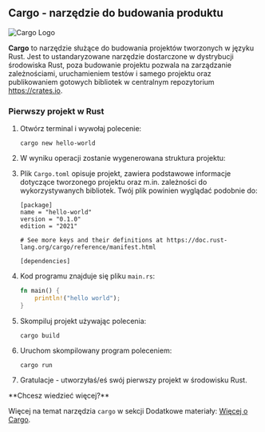 

## Cargo - narzędzie do budowania produktu

<Image src="/01-intro/Cargo-Logo-Small.png" alt="Cargo Logo" width={200} height={200} />

**Cargo** to narzędzie służące do budowania projektów tworzonych w języku Rust. Jest to ustandaryzowane narzędzie dostarczone w dystrybucji środowiska Rust, poza budowanie projektu pozwala na zarządzanie zależnościami, uruchamieniem testów i samego projektu oraz publikowaniem gotowych bibliotek w centralnym repozytorium https://crates.io.

### Pierwszy projekt w Rust

1. Otwórz terminal i wywołaj polecenie:
    ```copy
    cargo new hello-world
    ```
2. W wyniku operacji zostanie wygenerowana struktura projektu:
<FileTree>
<FileTree.Folder name="hello-world" defaultOpen>
    <FileTree.File name="Cargo.toml" />
    <FileTree.Folder name="src" defaultOpen>
    <FileTree.File name="main.rs" />
    </FileTree.Folder>
</FileTree.Folder>
</FileTree>

3. Plik `Cargo.toml` opisuje projekt, zawiera podstawowe informacje dotyczące tworzonego projektu oraz m.in. zależności do wykorzystywanych bibliotek. Twój plik powinien wyglądać podobnie do:
    ```
    [package]
    name = "hello-world"
    version = "0.1.0"
    edition = "2021"

    # See more keys and their definitions at https://doc.rust-lang.org/cargo/reference/manifest.html

    [dependencies]
    ```
4. Kod programu znajduje się pliku `main.rs`:
    ```rust copy
    fn main() {
        println!("hello world");
    }
    ```
5. Skompiluj projekt używając polecenia:
    ```copy
    cargo build
    ```
6. Uruchom skompilowany program poleceniem:
    ```copy
    cargo run
    ```
7. Gratulacje - utworzyłaś/eś swój pierwszy projekt w środowisku Rust.

<Callout type="info">
**Chcesz wiedzieć więcej?**

Więcej na temat narzędzia `cargo` w sekcji Dodatkowe materiały: [Więcej o Cargo](/topics/01-intro/add-01-cargo).
</Callout>

